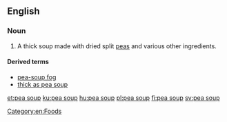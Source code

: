 ==English==
{{wikipedia}}

===Noun===
{{en-noun|-}}
#A thick soup made with dried split [[peas]] and various other ingredients.

====Derived terms====
*[[pea-soup fog]]
*[[thick as pea soup]]

[[Category:en:Foods]]

[[et:pea soup]]
[[ku:pea soup]]
[[hu:pea soup]]
[[pl:pea soup]]
[[fi:pea soup]]
[[sv:pea soup]]